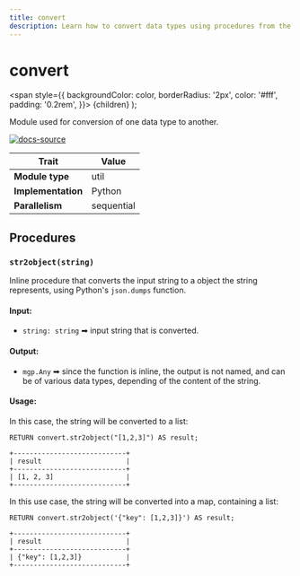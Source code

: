 ```yaml
---
title: convert
description: Learn how to convert data types using procedures from the MAGE library.  
---
```


# convert

  <span
    style={{
      backgroundColor: color,
      borderRadius: '2px',
      color: '#fff',
      padding: '0.2rem',
    }}>
    {children}
  </span>
);

Module used for conversion of one data type to another.

[![docs-source](https://img.shields.io/badge/source-convert-FB6E00?logo=github&style=for-the-badge)](https://github.com/memgraph/mage/blob/main/python/convert.py)


| Trait               | Value                                                 |
| ------------------- | ----------------------------------------------------- |
| **Module type**     | util  |
| **Implementation**  | Python     |
| **Parallelism**     | sequential |

## Procedures

### `str2object(string)`

Inline procedure that converts the input string to a object the string represents, using Python's `json.dumps` function.

#### Input:

- `string: string` ➡ input string that is converted.

#### Output:

- `mgp.Any` ➡ since the function is inline, the output is not named, and can be of various data types, depending of the content of the string.

#### Usage:

In this case, the string will be converted to a list:
```cypher
RETURN convert.str2object("[1,2,3]") AS result;
```

```plaintext
+----------------------------+
| result                     |
+----------------------------+
| [1, 2, 3]                  |
+----------------------------+
```

In this use case, the string will be converted into a map, containing a list:


```cypher
RETURN convert.str2object('{"key": [1,2,3]}') AS result;
```

```plaintext
+----------------------------+
| result                     |
+----------------------------+
| {"key": [1,2,3]}           |
+----------------------------+
```
